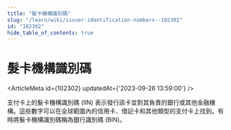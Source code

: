 ```yaml
---
title: "髮卡機構識別碼"
slug: "/learn/wiki/issuer-identification-numbers--102302"
id: "102302"
hide_table_of_contents: true
---
```



# 髮卡機構識別碼

<ArticleMeta id={102302} updatedAt={'2023-09-26 13:59:00'} />
<div className='border-solid border-b border-t-0 my-4 border-[var(--ifm-color-gray-300)]' />

支付卡上的髮卡機構識別碼 (IIN) 表示發行該卡並對其負責的銀行或其他金融機構。這些數字可以在全球範圍內的信用卡、借記卡和其他類型的支付卡上找到。有時將髮卡機構識別碼稱為銀行識別碼 (BIN)。
